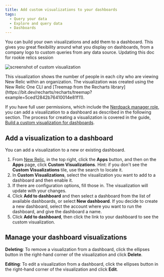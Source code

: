```yaml
---
title: Add custom visualizations to your dashboards
tags:
  - Query your data
  - Explore and query data
  - Dashboards
---
```


You can build your own visualizations and add them to a dashboard. This gives you great flexibility around what you display on dashboards, from a company logo to custom queries from any data source.
Updating this doc for rookie relics session

![screenshot of custom visualization](./images/dashboard_viz.png "Custom visualization")

<figcaption>
  This visualization shows the number of people in each city who are viewing New Relic within an organization. The visualization was created using the New Relic One CLI and [Treemap from the Recharts library](https://bit.dev/recharts/recharts/treemap?example=5ced12842b76410014e81f11).
</figcaption>

If you have full user permissions, which include the [Nerdpack manager role](/docs/accounts/original-accounts-billing/original-users-roles/users-roles-original-user-model#add-on), you can add a visualization to a dashboard as described in the following section. The process for creating a visualization is covered in the guide, [Build a custom visualization for dashboards](https://developer.newrelic.com/build-apps/build-visualization).

## Add a visualization to a dashboard

You can add a visualization to a new or existing dashboard.

1. From [New Relic](https://one.newrelic.com), in the top right, click the **Apps** button, and then on the **Apps** page, click **Custom Visualizations**. Hint: if you don't see the **Custom Visualizations** tile, use the search to locate it.
2. In **Custom Visualizations**, select the visualization you want to add to a dashboard and then enable it.
3. If there are configuration options, fill those in. The visualization will update with your changes.
4. Click **Add to dashboard** and then select a dashboard from the list of available dashboards, or select **New dashboard**.
   If you decide to create a new dashboard, select the account where you want to run the dashboard, and give the dashboard a name.
5. Click **Add to dashboard**, then click the link to your dashboard to see the custom visualization.

## Manage your dashboard visualizations

**Deleting**: To remove a visualization from a dashboard, click the ellipses button in the right-hand corner of the visualization and click **Delete**.

**Editing**: To edit a visualization from a dashboard, click the ellipses button in the right-hand corner of the visualization and click **Edit**.
